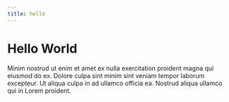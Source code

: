 ```yaml
---
title: hello
---
```


# Hello World

Minim nostrud ut enim et amet ex nulla exercitation proident magna qui eiusmod do ex. Dolore culpa sint minim sint veniam tempor laborum excepteur. Ut aliqua culpa in ad ullamco officia ea. Nostrud aliqua ullamco qui in Lorem proident.

<SpecialImage />

